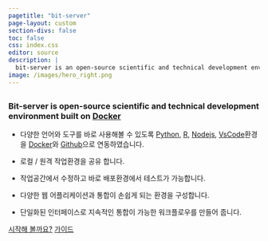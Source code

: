 ```yaml
---
pagetitle: "bit-server"
page-layout: custom
section-divs: false
toc: false
css: index.css
editor: source
description: | 
  bit-server is an open-source scientific and technical development environment built on Docker.
image: /images/hero_right.png
---
```


::: {.hero-banner}

::: {.content-block}
# 

### Bit-server is  open-source scientific and technical development environment built on [Docker](https://docker.com)

- 다양한 언어와 도구를 바로 사용해볼 수 있도록  [Python](), [R](), [Nodejs](), [VsCode]()환경을 [Docker]()와 [Github](http://github.com/joygram/bit-server)으로 연동하였습니다.

- 로컬 / 원격 작업환경을 공유 합니다. 
- 작업공간에서 수정하고 바로 배포환경에서 테스트가 가능합니다.  
- 다양한 웹 어플리케이션과 통합이 손쉽게 되는 환경을 구성합니다. 
- 단일화된 인터페이스로 지속적인 통합이 가능한 워크플로우를 만들어 줍니다.

::: {.hero-buttons}
[시작해 볼까요?](docs/get-started/){.btn-action-primary .btn-action .btn .btn-success .btn-lg role="button"}
[가이드](docs/guide/){#btn-guide .btn-action .btn .btn-info .btn-lg role="button"}
::: 

<!-- content-block -->

::: 

<!-- hero-banner -->

::: 
